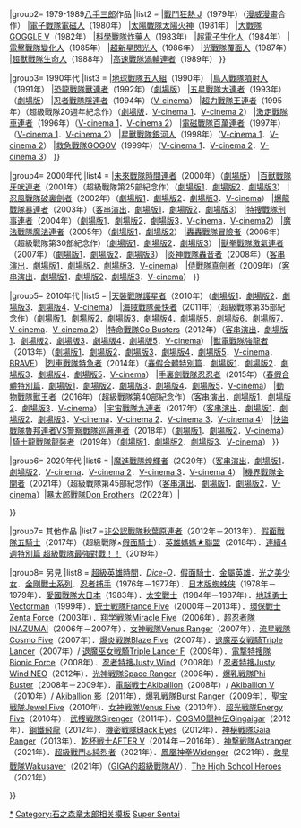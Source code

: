 {{Navbox
|name  = 超級戰隊系列
|style = text-align:left;
|titlestyle = background-color: red; color: #fff;
|title = [[超級戰隊系列]]
|group1= 1975-1977[[石之森章太郎]]作品
|list1 = {{List symbol|symbol={{!wrap}}
|[[秘密戰隊五連者]]（1975年－1977年）
|[[JAKQ電擊隊]]（1977年）（[[5年3組魔法組|客串演出]]．[[JAKQ電擊隊VS五連者|劇場版]]）
}}

|group2= 1979-1989[[八手三郎]]作品
|list2 = {{List symbol|symbol={{!wrap}}
|[[Battle Fever J|戰鬥狂熱 J]]（1979年）（[[漫威漫畫]]合作）
|[[電子戰隊電磁人]]（1980年）
|[[太陽戰隊太陽火神]]（1981年）
|[[大戰隊GOGGLE V]]（1982年）
|[[科學戰隊炸藥人]]（1983年）
|[[超電子生化人]]（1984年）
|[[電擊戰隊變化人]]（1985年）
|[[超新星閃光人]]（1986年）
|[[光戰隊覆面人]]（1987年）
|[[超獸戰隊生命人]]（1988年）
|[[高速戰隊渦輪連者]]（1989年）
}}

|group3= 1990年代
|list3 = {{List symbol|symbol={{!wrap}}
|[[地球戰隊五人組]]（1990年）
|[[鳥人戰隊噴射人]]（1991年）
|[[恐龍戰隊獸連者]]（1992年）（[[獸電戰隊強龍者 VS Go Busters 恐龍大決戰！ 再見永遠的朋友啊|劇場版]]）
|[[五星戰隊大連者]]（1993年）（[[五星戰隊大連者|劇場版]]）
|[[忍者戰隊隱連者]]（1994年）（[[超力戰隊王連者 王連VS隱連者|V-cinema]]）
|[[超力戰隊王連者]]（1995年）（超級戰隊20週年紀念作）（[[超力戰隊王連者|劇場版]]．[[超力戰隊王連者 王連VS隱連者|V-cinema 1]]．[[激走戰隊車連者VS王連者|V-cinema 2]]）
|[[激走戰隊車連者]]（1996年）（[[激走戰隊車連者VS王連者|V-cinema 1]]．[[電磁戰隊百萬連者VS車連者|V-cinema 2]]）
|[[電磁戰隊百萬連者]]（1997年）（[[電磁戰隊百萬連者VS車連者|V-cinema 1]]．[[星獸戰隊銀河人VS百萬連者|V-cinema 2]]）
|[[星獸戰隊銀河人]]（1998年）（[[星獸戰隊銀河人VS百萬連者|V-cinema 1]]．[[救急戰隊GOGOV VS銀河人|V-cinema 2]]）
|[[救急戰隊GOGOV]]（1999年）（[[救急戰隊GOGO V 衝突! 新出現的超戰士|V-cinema 1]]．[[救急戰隊GOGOV VS銀河人|V-cinema 2]]．[[未來戰隊時連者 VS GOGOV|V-cinema 3]]）
}}

|group4= 2000年代
|list4 = {{List symbol|symbol={{!wrap}}
|[[未來戰隊時間連者]]（2000年）（[[未來戰隊時連者 VS GOGOV|劇場版]]）
|[[百獸戰隊牙吠連者]]（2001年）（超級戰隊第25部紀念作）（[[百獸戰隊牙吠連者 怒吼吧，火山|劇場版1]]．[[百獸戰隊牙吠連者VS超級戰隊|劇場版2]]．[[忍風戰隊破裏劍者VS牙吠連者|劇場版3]]）
|[[忍風戰隊破裏劍者]]（2002年）（[[忍風戰隊破裏劍者 咻咻的 The Movie|劇場版1]]．[[忍風戰隊破裏劍者VS牙吠連者|劇場版2]]．[[爆龍戰隊暴連者VS破裏劍者|劇場版3]]．[[忍風戰隊破裏劍者 10 YEARS AFTER|V-cinema]]）
|[[爆龍戰隊暴連者]]（2003年）（[[釣魚迷日記|客串演出]]．[[爆龍戰隊暴連者 DELUXE 暴連者的暑假好冰喔!|劇場版1]]．[[爆龍戰隊暴連者VS破裏劍者|劇場版2]]．[[特搜戰隊刑事連者VS暴連者|劇場版3]]）
|[[特搜戰隊刑事連者]]（2004年）（[[特搜戰隊刑事連者 THE MOVIE Full Blast Action|劇場版1]]．[[特搜戰隊刑事連者VS暴連者|劇場版2]]．[[魔法戰隊魔法連者VS刑事連者|劇場版3]]．[[特搜戰隊刑事連者 10 YEARS AFTER|V-cinema]]．[[SPACE SQUAD|V-cinema2]]）
|[[魔法戰隊魔法連者]]（2005年）（[[魔法戰隊魔法連者 THE MOVIE 地獄魔人的新娘|劇場版1]]．[[魔法戰隊魔法連者VS刑事連者|劇場版2]]）
|[[轟轟戰隊冒險者]]（2006年）（超級戰隊第30部紀念作）（[[轟轟戰隊冒險者 THE MOVIE 最強的密寶 劇場版|劇場版1]]．[[轟轟戰隊冒險者VS超級戰隊|劇場版2]]．[[獸拳戰隊激氣連者VS冒險者|劇場版3]]）
|[[獸拳戰隊激氣連者]]（2007年）（[[獸拳戰隊激氣連者 Nei-Nei! Hou-Hou!香港大決戰|劇場版1]]．[[獸拳戰隊激氣連者VS冒險者|劇場版2]]．[[劇場版 炎神戰隊轟音者VS激氣連者|劇場版3]]）
|[[炎神戰隊轟音者]]（2008年）（[[古代王者 恐龍王|客串演出]]．[[炎神戰隊轟音者 BUNBUN!BANBAN!劇場BANG!!|劇場版1]]．[[劇場版 炎神戰隊轟音者VS激氣連者|劇場版2]]．[[侍戰隊真劍者VS轟音者 銀幕BANG!!|劇場版3]]．[[炎神戰隊轟音者 10 YEARS GRANDPRIX|V-cinema]]）
|[[侍戰隊真劍者]]（2009年）（[[假面騎士DECADE|客串演出]]．[[侍戰隊真劍者 銀幕版 天下驅分點之戰|劇場版1]]．[[侍戰隊真劍者VS轟音者 銀幕BANG!!|劇場版2]]．[[天裝戰隊護星者VS真劍者 Epic on 銀幕|劇場版3]]．[[歸來的侍戰隊真劍者特別幕|V-cinema]]）
}}

|group5= 2010年代
|list5 = {{List symbol|symbol={{!wrap}}
|[[天裝戰隊護星者]]（2010年）（[[侍戰隊真劍者VS轟音者 銀幕BANG!!|劇場版1]]．[[天裝戰隊護星者 Epic On The Movie|劇場版2]]．[[天裝戰隊護星者VS真劍者 Epic on 銀幕|劇場版3]]．[[豪快者 護星者 超級戰隊199英雄大決戰|劇場版4]]．[[歸來的天裝戰隊護星者 Last Epic|V-cinema]]）
|[[海賊戰隊豪快者]]（2011年）（超級戰隊第35部紀念作）（[[天裝戰隊護星者VS真劍者 Epic on 銀幕|劇場版1]]．[[豪快者 護星者 超級戰隊199英雄大決戰|劇場版2]]．[[海賊戰隊豪快者 The Movie 飛天幽靈船|劇場版3]]．[[海賊戰隊豪快者 VS 宇宙刑事卡邦 The Movie|劇場版4]]．[[假面騎士×超級戰隊 超級英雄大戰|劇場版5]]．[[特命戰隊Go Busters VS 海賊戰隊豪快者 THE MOVIE|劇場版6]]．[[假面騎士×超級戰隊×宇宙刑事 超級英雄大戰Z|劇場版7]]．[[TEN·GOKAIGER |V-cinema]]．[[機界戰隊全界者VS煌輝者VS前輩者|V-cinema 2]]）
|[[特命戰隊Go Busters]]（2012年）（[[宇宙刑事Gavan|客串演出]]．[[假面騎士×超級戰隊 超級英雄大戰|劇場版1]]．[[特命戰隊Go Busters THE MOVIE 保護東京Enetower!|劇場版2]]．[[特命戰隊Go Busters VS 海賊戰隊豪快者 THE MOVIE|劇場版3]]．[[假面騎士×超級戰隊×宇宙刑事 超級英雄大戰Z|劇場版4]]．[[獸電戰隊強龍者 VS Go Busters 恐龍大決戰！ 再見永遠的朋友啊|劇場版5]]．[[歸來的特命戰隊Go BustersVS動物戰隊Go Busters|V-cinema]]）
|[[獸電戰隊強龍者]]（2013年）（[[假面騎士×超級戰隊×宇宙刑事 超級英雄大戰Z|劇場版1]]．[[劇場版 獸電戰隊強龍者 GABURINCHO OF MUSIC|劇場版2]]．[[獸電戰隊強龍者 VS Go Busters 恐龍大決戰！ 再見永遠的朋友啊|劇場版3]]．[[平成騎士對昭和騎士_假面騎士大戰feat.超級戰隊|劇場版4]]．[[烈車戰隊特急者 VS 強龍者 THE MOVIE|劇場版5]]．[[歸來的獸電戰隊強龍者 100 Years After|V-cinema]]．[[獸電戰隊強龍者BRAVE|BRAVE]]）
|[[烈車戰隊特急者]]（2014年）（[[平成騎士對昭和騎士_假面騎士大戰feat.超級戰隊#.E9.9B.BB.E8.A6.96.E7.89.B9.E5.88.A5.E7.AF.87|春假合體特別篇]]．[[獸電戰隊強龍者 VS Go Busters 恐龍大決戰！ 再見永遠的朋友啊|劇場版1]]．[[平成騎士對昭和騎士_假面騎士大戰feat.超級戰隊|劇場版2]]．[[烈車戰隊特急者 THE MOVIE 銀河路線SOS|劇場版3]]．[[烈車戰隊特急者 VS 強龍者 THE MOVIE|劇場版4]]．[[手裏劍戰隊忍忍者 VS 特急者 THE MOVIE 忍者 In Wonderland|劇場版5]]．[[歸來的烈車戰隊特急者 梦幻的超特急7号|V-cinema]]）
|[[手裏劍戰隊忍忍者]]（2015年）（[[超級英雄大戰GP_假面騎士3號#.E9.9B.BB.E8.A6.96.E7.89.B9.E5.88.A5.E7.AF.87|春假合體特別篇]]．[[烈車戰隊特急者 VS 強龍者 THE MOVIE|劇場版1]]．[[超级英雄大战GP 假面骑士3号|劇場版2]]．[[手裏劍戰隊忍忍者 THE MOVIE 恐龍殿下的驚天忍法帖！|劇場版3]]．[[手裏劍戰隊忍忍者 VS 特急者 THE MOVIE 忍者 In Wonderland|劇場版4]]．[[劇場版 動物戰隊獸王者 VS 忍忍者 來自未來的訊息 from 超級戰隊|劇場版5]]．[[歸來的手裏劍戰隊忍忍者 忍忍GirlsVSBoys FINAL WARS|V-cinema]]）
|[[動物戰隊獸王者]]（2016年）（超級戰隊第40部紀念作）（[[假面騎士Ghost|客串演出]]．[[手裏劍戰隊忍忍者 VS 特急者 THE MOVIE 忍者 In Wonderland|劇場版1]]．[[劇場版 動物戰隊獸王者 心跳不已 馬戲團恐慌！|劇場版2]]．[[劇場版 動物戰隊獸王者 VS 忍忍者 來自未來的訊息 from 超級戰隊|劇場版3]]．[[歸來的動物戰隊獸王者 納命來吧! 地球王者決定戰|V-cinema]]）
|[[宇宙戰隊九連者]]（2017年）（[[假面騎士EX-AID|客串演出]]．[[劇場版 動物戰隊獸王者 VS 忍忍者 來自未來的訊息 from 超級戰隊|劇場版1]]．[[假面騎士×超級戰隊 超 超級英雄大戰|劇場版2]]．[[宇宙戰隊九連者 THE MOVIE Goes Indaver的逆襲|劇場版3]]．[[宇宙戰隊九連者 Episode of Stinger|V-cinema]]．[[SPACE SQUAD|V-cinema 2]]．[[魯邦連者VS巡邏連者VS九連者|V-cinema 3]]．[[機界戰隊全界者VS煌輝者VS前輩者|V-cinema 4]]）
|[[快盜戰隊魯邦連者VS警察戰隊巡邏連者]]（2018年）（[[快盜戰隊魯邦連者VS警察戰隊巡邏連者 en film|劇場版1]]．[[劇場版 騎士龍戰隊龍裝者VS魯邦連者VS巡邏連者|劇場版2]]．[[魯邦連者VS巡邏連者VS九連者|V-cinema]]）
|[[騎士龍戰隊龍裝者]]（2019年）（[[騎士龍戰隊龍裝者 THE MOVIE 時空穿梭！恐龍大恐慌!!|劇場版1]]．[[劇場版 騎士龍戰隊龍裝者VS魯邦連者VS巡邏連者|劇場版2]]．[[騎士龍戰隊龍裝者 特別篇 Memory of Soulmate|劇場版3]]、[[魔進戰隊煌輝者VS龍裝者|V-cinema]]）
}}

|group6= 2020年代
|list6 = {{List symbol|symbol={{!wrap}}
|[[魔進戰隊煌輝者]]（2020年）（[[:ja:テイコウペンギン|客串演出]]．[[魔進戰隊煌輝者 EpisodeZERO|劇場版1]]．[[魔進戰隊煌輝者 THE MOVIE Be-Bop Dream|劇場版2]]．[[魔進戰隊煌輝者VS龍裝者|V-cinema]]．[[Yodonna|V-cinema 2]]．[[Yodonna 2|V-cinema 3]]．[[機界戰隊全界者VS煌輝者VS前輩者|V-cinema 4]]）
|[[機界戰隊全開者]]（2021年）（超級戰隊第45部紀念作）（[[假面騎士聖刃|客串演出]]．[[機界戰隊全開者 THE MOVIE 赤色戰鬥！全戰隊大集會！！|劇場版1]]．[[假面騎士聖刃 + 機界戰隊全界者 超級英雄戰記|劇場版2]]．[[機界戰隊全開者VS煌輝者VS前輩者|V-cinema]]）|[[暴太郎戰隊Don Brothers]]（2022年）|


}}

|group7= 其他作品
|list7 =[[非公認戰隊秋葉原連者]]（2012年－2013年）．[[假面戰隊五騎士]]（2017年）（超級戰隊×[[假面騎士系列|假面騎士]]）．[[英雄媽媽★聯盟]]（2018年）．[[連續4週特別篇 超級戰隊最強對戰！！]]（2019年）

|group8= 另見
|list8 =
[[超級英雄時間]]．''[[超級戰隊對決Dice-O DX|Dice-O]]''．[[假面騎士系列|假面騎士]]．[[金屬英雄系列|金屬英雄]]．[[光之美少女系列|光之美少女]]．[[金剛戰士系列]]．[[忍者捕手]]（1976年－1977年）．[[蜘蛛人 (東映)|日本版蜘蛛侠]]（1978年－1979年）．[[愛國戰隊大日本]]（1983年）．[[太空戰士 (特攝)|太空戰士]]（1984年－1987年）．[[地球勇士Vectorman]]（1999年）．[[銃士戦隊France Five]]（2000年－2013年）．[[環保戰士Zenta Force]]（2003年）．[[翔学戦隊Miracle Five]]（2006年）．[[超忍者隊INAZUMA!]]（2006年－2007年）．[[女神戦隊Venus Ranger]]（2007年）．[[流星戦隊Cosmo Five]]（2007年）．[[爆炎戦隊Blaze Five]]（2007年）．[[退魔巫女戦騎Triple Lancer]]（2007年）/ [[退魔巫女戦騎Triple Lancer F]]（2009年）．[[電撃特捜隊Bionic Force]]（2008年）．[[忍者特捜Justy Wind]]（2008年）/ [[忍者特捜Justy Wind NEO]]（2012年）．[[光神戦隊Space Ranger]]（2008年）．[[爆乳戦隊Phi Buster]]（2008年－2009年）．[[電脳戦士Akiballion]]（2008年）/ [[Akiballion V]]（2010年）/ [[Akiballion 影]]（2011年）．[[爆乳戦隊Burst Ranger]]（2009年）．[[聖宝戦隊Jewel Five]]（2010年)．[[女神戦隊Venus Five]]（2010年）．[[超光戦隊Energy Five]]（2010年）．[[武捜戦隊Sirenger]]（2011年）．[[COSMO闘神伝Gingaigar]]（2012年）．[[鋼鐵飛龍]]（2012年）．[[機密戦隊Black Eyes]]（2012年）．[[神秘戦隊Gaia Ranger]]（2013年）．[[乾杯戦士AFTER V]]（2014年－2016年）．[[神撃戦隊Astranger]]（2021年）．[[超級戰鬥♨️純烈者]]（2021年）．[[鳳凰神拳Widenger]]（2021年）．[[救星戰隊Wakusaver]]（2021年）（[[:ja:ギガ (アダルトビデオ)|GIGA的超級戰隊AV]]）．[[The High School Heroes]]（2021年）

}}
<noinclude>
[[Category:超級戰隊系列|*]][[Category:石之森章太郎相关模板]]
[[Category:特攝模板|Super Sentai]]
</noinclude>